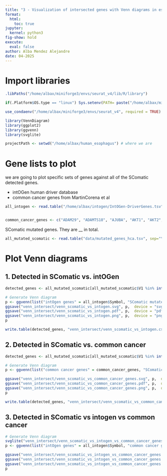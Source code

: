 ```yaml
---
title: "3 - Visualization of intersected genes with Venn diagrams in esophagus HCA dataset"
format:
  html:
    toc: true
jupyter:
  kernel: python3
fig-show: hold
execute:
  eval: false
author: Alba Mendez Alejandre
date: 04-2025
---
```


# Import libraries

```r
.libPaths("/home/albax/miniforge3/envs/seurat_v4/lib/R/library")

if(.Platform$OS.type == "linux") Sys.setenv(PATH= paste("/home/albax/miniforge3/envs/seurat_v4/lib",Sys.getenv()["PATH"],sep=";"))

use_condaenv("/home/albax/miniforge3/envs/seurat_v4", required = TRUE)

library(VennDiagram)
library(ggplot2)
library(ggvenn)
library(svglite)

projectPath <- setwd("/home/albax/human_esophagus") # where we are

```

# Gene lists to plot
we are going to plot specific sets of genes against all of the SComatic detected genes.

- intOGen human driver database
- common cancer genes from MartinCorena et al

```r
all_intogen <- read.table("/home/albax/intogen/IntOGen-DriverGenes.tsv", sep="\t", header = TRUE)


common_cancer_genes <- c("ADAM29", "ADAMTS18", "AJUBA", "AKT1", "AKT2", "APOB", "ARID1A", "ARID2", "AURKA", "BAI3", "BRAF", "CASP8", "CCND1", "CDH1", "CDKN2A", "CR2", "CREBBP", "CUL3", "DICER1", "EGFR", "EPHA2", "ERBB2", "ERBB3", "ERBB4", "EZH2", "FAT1", "FAT4", "FBXW7", "FGFR1", "FGFR2", "FGFR3", "FLG2", "GRIN2A", "GRM3", "HRAS", "IRF6", "KCNH5", "KEAP1", "KMT2A", "KMT2C", "KMT2D", "KRAS", "MET", "MUC17", "NF1", "NFE2L2", "NOTCH1", "NOTCH2", "NOTCH3", "NOTCH4", "NRAS", "NSD1", "PCED1B", "PIK3CA", "PLCB1", "PPP1R3A", "PREX2", "PTCH1", "PTEN", "PTPRT", "RB1", "RBM10", "SALL1", "SCN11A", "SCN1A", "SETD2", "SMAD4", "SMO", "SOX2", "SPHKAP", "SUFU", "TP53", "TP63", "TRIOBP", "ZNF750", "TGFBR2")

```

SComatic mutated genes. They are __ in total.
```r
all_mutated_scomatic <- read.table("data/mutated_genes_hca.tsv", sep="\t", header = FALSE)

```


# Plot Venn diagrams

## 1. Detected in SComatic vs. intOGen
```r
detected_genes <- all_mutated_scomatic[all_mutated_scomatic$V1 %in% intersect(all_mutated_scomatic$V1, all_intogen$Symbol), ] # 95

# Generate Venn diagram
p <- ggvenn(list("intOgen genes" = all_intogen$Symbol, "SComatic mutated genes" = all_mutated_scomatic$V1), fill_color = c("yellow", "blue"))
ggsave("venn_intersect/venn_scomatic_vs_intogen.svg", p,  device = "svg")
ggsave("venn_intersect/venn_scomatic_vs_intogen.pdf", p,  device = "pdf")
ggsave("venn_intersect/venn_scomatic_vs_intogen.png", p,  device = "png", dpi = 300)
p

write.table(detected_genes, "venn_intersect/venn_scomatic_vs_intogen.csv", sep = ",", quote = FALSE, row.names = FALSE)

```

## 2. Detected in SComatic vs. common cancer

```r
detected_genes <- all_mutated_scomatic[all_mutated_scomatic$V1 %in% intersect(all_mutated_scomatic$V1, common_cancer_genes), ] # 95

# Generate Venn diagram
p <- ggvenn(list("common cancer genes" = common_cancer_genes, "SComatic mutated genes" = all_mutated_scomatic$V1), fill_color = c("green", "blue"))

ggsave("venn_intersect/venn_scomatic_vs_common_cancer_genes.svg", p,  device = "svg")
ggsave("venn_intersect/venn_scomatic_vs_common_cancer_genes.pdf", p,  device = "pdf")
ggsave("venn_intersect/venn_scomatic_vs_common_cancer_genes.png", p,  device = "png", dpi = 300)
p

write.table(detected_genes, "venn_intersect/venn_scomatic_vs_common_cancer_genes.csv", sep = ",", quote = FALSE, row.names = FALSE)

```

## 3. Detected in SComatic vs intogen vs common cancer

```r
# Generate Venn diagram
svglite("venn_intersect/venn_scomatic_vs_intogen_vs_common_cancer_genes.svg")
p <- ggvenn(list("intOgen genes" = all_intogen$Symbol, "common cancer genes" = common_cancer_genes, "SComatic mutated genes" = all_mutated_scomatic$V1), fill_color = c("yellow", "green", "blue"), text_size = 6)

ggsave("venn_intersect/venn_scomatic_vs_intogen_vs_common_cancer_genes.svg", p,  device = "svg")
ggsave("venn_intersect/venn_scomatic_vs_intogen_vs_common_cancer_genes.pdf", p,  device = "pdf")
ggsave("venn_intersect/venn_scomatic_vs_intogen_vs_common_cancer_genes.png", p,  device = "png", dpi = 300)
p

```

